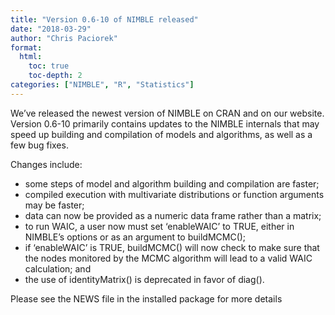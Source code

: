 ```yaml
---
title: "Version 0.6-10 of NIMBLE released"
date: "2018-03-29"
author: "Chris Paciorek"
format:
  html:
    toc: true
    toc-depth: 2
categories: ["NIMBLE", "R", "Statistics"]
---
```


We’ve released the newest version of NIMBLE on CRAN and on our website. Version 0.6-10 primarily contains updates to the NIMBLE internals that may speed up building and compilation of models and algorithms, as well as a few bug fixes.

Changes include:

  * some steps of model and algorithm building and compilation are faster;
  * compiled execution with multivariate distributions or function arguments may be faster;
  * data can now be provided as a numeric data frame rather than a matrix;
  * to run WAIC, a user now must set ‘enableWAIC’ to TRUE, either in NIMBLE’s options or as an argument to buildMCMC();
  * if ‘enableWAIC’ is TRUE, buildMCMC() will now check to make sure that the nodes monitored by the MCMC algorithm will lead to a valid WAIC calculation; and
  * the use of identityMatrix() is deprecated in favor of diag().

Please see the NEWS file in the installed package for more details